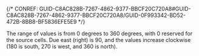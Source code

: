 

{/* CONREF: GUID-C8AC828B-7267-4862-9377-BBCF20C720A8#GUID-C8AC828B-7267-4862-9377-BBCF20C720A8/GUID-0F993342-BD52-472B-8BB8-BF5836EFE5E9  */}

The range of values is from 0 degrees to 360 degrees, with 0 reserved for the source cells. Due east (right) is 90, and the values increase clockwise (180 is south, 270 is west, and 360 is north).
